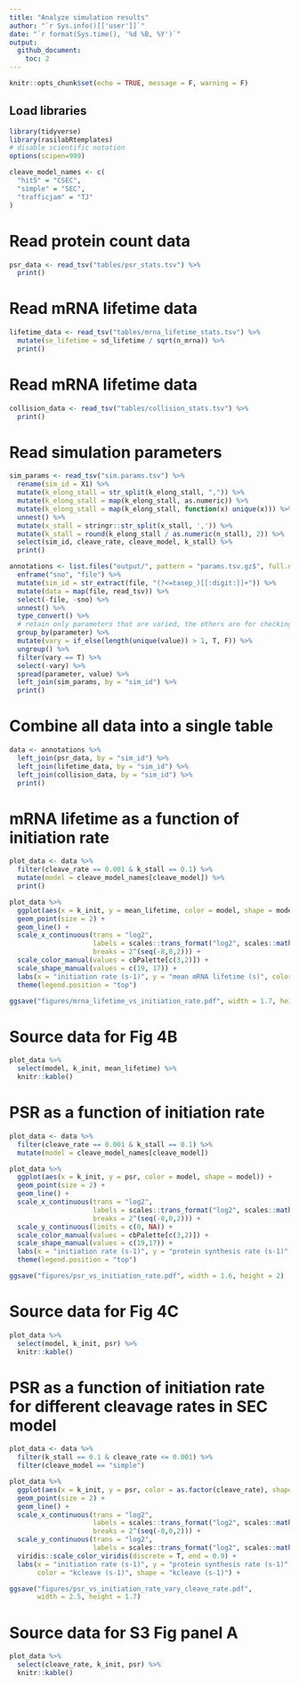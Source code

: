 ```yaml
---
title: "Analyze simulation results"
author: "`r Sys.info()[['user']]`"
date: "`r format(Sys.time(), '%d %B, %Y')`"
output: 
  github_document:
    toc: 2
---
```


```r
knitr::opts_chunk$set(echo = TRUE, message = F, warning = F)
```

## Load libraries
```r
library(tidyverse)
library(rasilabRtemplates)
# disable scientific notation
options(scipen=999)

cleave_model_names <- c(
  "hit5" = "CSEC",
  "simple" = "SEC",
  "trafficjam" = "TJ"
)
```

# Read protein count data

```r
psr_data <- read_tsv("tables/psr_stats.tsv") %>% 
  print()
```

# Read mRNA lifetime data

```r
lifetime_data <- read_tsv("tables/mrna_lifetime_stats.tsv") %>% 
  mutate(se_lifetime = sd_lifetime / sqrt(n_mrna)) %>% 
  print()
```

# Read mRNA lifetime data

```r
collision_data <- read_tsv("tables/collision_stats.tsv") %>% 
  print()
```

# Read simulation parameters

```r
sim_params <- read_tsv("sim.params.tsv") %>% 
  rename(sim_id = X1) %>% 
  mutate(k_elong_stall = str_split(k_elong_stall, ",")) %>%
  mutate(k_elong_stall = map(k_elong_stall, as.numeric)) %>%
  mutate(k_elong_stall = map(k_elong_stall, function(x) unique(x))) %>%
  unnest() %>%
  mutate(x_stall = stringr::str_split(x_stall, ',')) %>%
  mutate(k_stall = round(k_elong_stall / as.numeric(n_stall), 2)) %>%
  select(sim_id, cleave_rate, cleave_model, k_stall) %>%
  print()

annotations <- list.files("output/", pattern = "params.tsv.gz$", full.names = T) %>%
  enframe("sno", "file") %>%
  mutate(sim_id = str_extract(file, "(?<=tasep_)[[:digit:]]+")) %>%
  mutate(data = map(file, read_tsv)) %>%
  select(-file, -sno) %>%
  unnest() %>%
  type_convert() %>%
  # retain only parameters that are varied, the others are for checking
  group_by(parameter) %>%
  mutate(vary = if_else(length(unique(value)) > 1, T, F)) %>%
  ungroup() %>%
  filter(vary == T) %>%
  select(-vary) %>%
  spread(parameter, value) %>%
  left_join(sim_params, by = "sim_id") %>%
  print()
```

# Combine all data into a single table

```r
data <- annotations %>% 
  left_join(psr_data, by = "sim_id") %>% 
  left_join(lifetime_data, by = "sim_id") %>% 
  left_join(collision_data, by = "sim_id") %>% 
  print()
```

# mRNA lifetime as a function of initiation rate 

```r
plot_data <- data %>% 
  filter(cleave_rate == 0.001 & k_stall == 0.1) %>%
  mutate(model = cleave_model_names[cleave_model]) %>%
  print()

plot_data %>%
  ggplot(aes(x = k_init, y = mean_lifetime, color = model, shape = model)) +
  geom_point(size = 2) +
  geom_line() +
  scale_x_continuous(trans = "log2",
                     labels = scales::trans_format("log2", scales::math_format(2^.x)),
                     breaks = 2^(seq(-8,0,2))) +
  scale_color_manual(values = cbPalette[c(3,2)]) +
  scale_shape_manual(values = c(19, 17)) +
  labs(x = "initiation rate (s-1)", y = "mean mRNA lifetime (s)", color = "", shape = "") +
  theme(legend.position = "top")

ggsave("figures/mrna_lifetime_vs_initiation_rate.pdf", width = 1.7, height = 2)
```

# Source data for Fig 4B

```r
plot_data %>% 
  select(model, k_init, mean_lifetime) %>% 
  knitr::kable()
```

# PSR as a function of initiation rate

```r
plot_data <- data %>% 
  filter(cleave_rate == 0.001 & k_stall == 0.1) %>% 
  mutate(model = cleave_model_names[cleave_model]) 

plot_data %>%
  ggplot(aes(x = k_init, y = psr, color = model, shape = model)) +
  geom_point(size = 2) +
  geom_line() +
  scale_x_continuous(trans = "log2",
                     labels = scales::trans_format("log2", scales::math_format(2^.x)),
                     breaks = 2^(seq(-8,0,2))) +
  scale_y_continuous(limits = c(0, NA)) +
  scale_color_manual(values = cbPalette[c(3,2)]) +
  scale_shape_manual(values = c(19,17)) +
  labs(x = "initiation rate (s-1)", y = "protein synthesis rate (s-1)", color = "", shape = "") +
  theme(legend.position = "top")

ggsave("figures/psr_vs_initiation_rate.pdf", width = 1.6, height = 2)
```

# Source data for Fig 4C

```r
plot_data %>% 
  select(model, k_init, psr) %>% 
  knitr::kable()
```

# PSR as a function of initiation rate for different cleavage rates in SEC model

```r
plot_data <- data %>% 
  filter(k_stall == 0.1 & cleave_rate <= 0.001) %>% 
  filter(cleave_model == "simple")

plot_data %>%
  ggplot(aes(x = k_init, y = psr, color = as.factor(cleave_rate), shape = as.factor(cleave_rate))) +
  geom_point(size = 2) +
  geom_line() +
  scale_x_continuous(trans = "log2",
                     labels = scales::trans_format("log2", scales::math_format(2^.x)),
                     breaks = 2^(seq(-8,0,2))) +
  scale_y_continuous(trans = "log2",
                     labels = scales::trans_format("log2", scales::math_format(2^.x))) +
  viridis::scale_color_viridis(discrete = T, end = 0.9) +
  labs(x = "initiation rate (s-1)", y = "protein synthesis rate (s-1)", 
       color = "kcleave (s-1)", shape = "kcleave (s-1)") +

ggsave("figures/psr_vs_initiation_rate_vary_cleave_rate.pdf", 
       width = 2.5, height = 1.7)
```

# Source data for S3 Fig panel A

```r
plot_data %>% 
  select(cleave_rate, k_init, psr) %>% 
  knitr::kable()
```